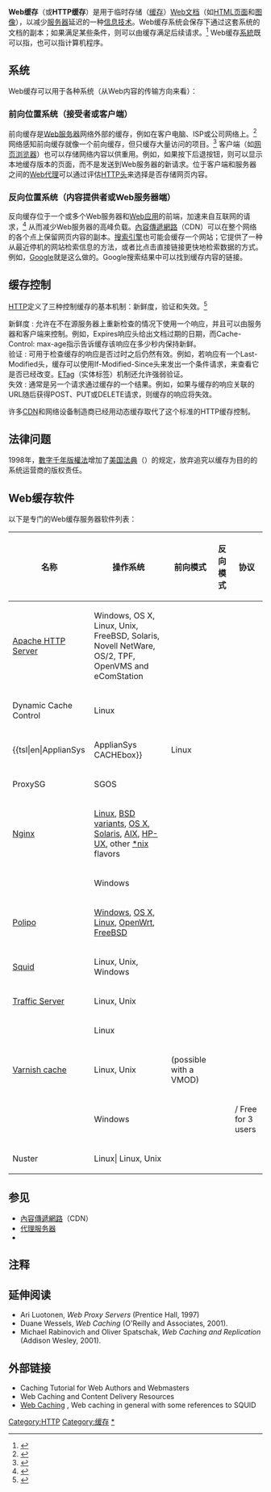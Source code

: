 {{noteTA
|G1=IT
}}
'''Web缓存'''（或'''HTTP缓存'''）是用于临时存储（[[缓存|缓存]]）[[網頁|Web文档]]（如[[網頁|HTML页面]]和[[数字图像|图像]]），以减少[[带宽_(计算机)|服务器]]延迟的一种[[信息技术|信息技术]]。Web缓存系统会保存下通过这套系统的文档的副本；如果满足某些条件，则可以由缓存满足后续请求。<ref>{{cite web | title=Web Caching | url=http://www.cisco.com/web/about/ac123/ac147/ac174/ac199/about_cisco_ipj_archive_article09186a00800c8903.html | publisher=Cisco. The Internet Protocol Journal - Volume 2, No. 3 | author=Geoff Huston | accessdate=2009-09-10 | archive-date=2015-09-23 | archive-url=https://web.archive.org/web/20150923231812/http://www.cisco.com/web/about/ac123/ac147/ac174/ac199/about_cisco_ipj_archive_article09186a00800c8903.html | dead-url=no }}</ref> Web缓存[[系統|系統]]既可以指{{le|服务器设备|Server appliance|设备}}，也可以指计算机程序。

==系统==
Web缓存可以用于各种系统（从Web内容的传输方向来看）：

=== 前向位置系统（接受者或客户端） ===
前向缓存是[[網頁伺服器|Web服务器]]网络外部的缓存，例如在客户电脑、ISP或公司网络上。<ref>{{cite web | url=http://www.isaserver.org/tutorials/Understanding-Web-Caching-Concepts-ISA-Firewall.html | title=Understanding Web Caching Concepts for the ISA Firewall | author=Thomas Shinder | accessdate=2011-02-27 | archive-date=2013-01-16 | archive-url=https://web.archive.org/web/20130116225403/http://isaserver.org/tutorials/Understanding-Web-Caching-Concepts-ISA-Firewall.html | dead-url=no }}</ref> 网络感知前向缓存就像一个前向缓存，但只缓存大量访问的项目。<ref>{{cite paper | url = http://www.research.att.com/export/sites/att_labs/techdocs/TD_7LAUDD.pdf | citeseerx = 10.1.1.159.1786 | title = Network-Aware Forward Caching | first1 = Jeffrey | last1 = Erman | first2 = Alexandre | last2 = Gerber | first3 = Mohammad T. | last3 = Hajiaghayi | first4 = Dan | last4 = Pei | first5 = Oliver | last5 = Spatscheck | publisher = AT&T Labs | date = 2008 | journal =  | access-date = 2018-01-27 | archive-date = 2011-04-01 | archive-url = https://web.archive.org/web/20110401145549/http://www.research.att.com/export/sites/att_labs/techdocs/TD_7LAUDD.pdf }}</ref> 客户端（如[[网页浏览器|网页浏览器]]）也可以存储网络内容以供重用。例如，如果按下后退按钮，则可以显示本地缓存版本的页面，而不是发送到Web服务器的新请求。位于客户端和服务器之间的[[代理服务器|Web代理]]可以通过评估[[HTTP头字段|HTTP头]]来选择是否存储网页内容。

=== 反向位置系统（内容提供者或Web服务器端） ===
反向缓存位于一个或多个Web服务器和[[网络应用程序|Web应用]]的前端，加速来自互联网的请求，<ref>{{cite web | url=http://docforge.com/wiki/Web_application/Caching | title=Web application/Caching | author=Multiple (wiki) | work=Docforge | accessdate=2010-03-06 | archive-date=2019-12-12 | archive-url=https://web.archive.org/web/20191212152625/http://www.docforge.com/wiki/Web_application/Caching | dead-url=yes }}</ref> 从而减少Web服务器的高峰负载。[[內容傳遞網路|內容傳遞網路]]（CDN）可以在整个网络的各个点上保留网页内容的副本。[[网络搜索引擎|搜索引擎]]也可能会缓存一个网站；它提供了一种从最近停机的网站检索信息的方法，或者比点击直接链接更快地检索数据的方式。例如，[[Google搜索|Google]]就是这么做的。Google搜索结果中可以找到缓存内容的链接。

==缓存控制==
[[HTTP|HTTP]]定义了三种控制缓存的基本机制：新鲜度，验证和失效。<ref>{{cite web |url=http://ws-rest.org/files/03-Link%20Header-based%20Invalidation%20of%20Caches.pdf |title=PowerPoint Presentation |format=PDF |date= |accessdate=2013-06-14 |archive-date=2010-07-10 |archive-url=https://web.archive.org/web/20100710072021/http://www.ws-rest.org/files/03-Link%20Header-based%20Invalidation%20of%20Caches.pdf |dead-url=no }}</ref>
; 新鲜度 : 允许在不在源服务器上重新检查的情况下使用一个响应，并且可以由服务器和客户端来控制。例如，Expires响应头给出文档过期的日期，而Cache-Control: max-age指示告诉缓存该响应在多少秒内保持新鲜。
; 验证 : 可用于检查缓存的响应是否过时之后仍然有效。例如，若响应有一个Last-Modified头，缓存可以使用If-Modified-Since头来发出一个条件请求，来查看它是否已经改变。[[HTTP_ETag|ETag]]（实体标签）机制还允许强弱验证。
; 失效 : 通常是另一个请求通过缓存的一个结果。例如，如果与缓存的响应关联的URL随后获得POST、PUT或DELETE请求，则缓存的响应将失效。
许多[[內容傳遞網路|CDN]]和网络设备制造商已经用动态缓存取代了这个标准的HTTP缓存控制。

==法律问题==
1998年，[[數字千年版權法|數字千年版權法]]增加了[[美国法典|美国法典]]（{{tsl|en|Online Copyright Infringement Liability Limitation Act||17 U.S.C. §: 512}}）的规定，放弃追究以缓存为目的的系统运营商的版权责任。

==Web缓存软件==
以下是专门的Web缓存服务器软件列表：
{| style="font-size: 85%; text-align: center; width: auto;" class="sortable wikitable"
|-
!名称
!操作系统
!前向模式
!反向模式
!协议
|-
! scope="row" | [[Apache_HTTP_Server|Apache HTTP Server]]
| Windows, OS X, Linux, Unix, FreeBSD, Solaris, Novell NetWare, OS/2, TPF, OpenVMS and eComStation
|{{No}}
|{{Yes}}
| {{free|[[Apache许可证|Apache License 2.0]]}}
|-
! scope="row" | {{tsl|en|aiScaler|}} Dynamic Cache Control
| Linux
| {{Yes}}
| {{Yes}}
| {{Proprietary}}
|-
! scope="row" | {{tsl|en|ApplianSys||ApplianSys CACHEbox}}
| Linux
| {{Yes}}
| {{Yes}}
| {{Proprietary}}
|-
! scope="row" | {{tsl|en|Blue Coat Systems|}} ProxySG
| SGOS
| {{Yes}}
| {{Yes}}
| {{Proprietary}}
|-
! scope="row" | [[Nginx|Nginx]]
| [[Linux|Linux]], [[BSD|BSD variants]], [[MacOS|OS X]], [[Solaris_(消歧义)|Solaris]], [[IBM_AIX|AIX]], [[HP-UX|HP-UX]], other [[类Unix系统|*nix]] flavors
| {{Yes}}
| {{Yes}}
| {{free|2-clause [[BSD许可证|BSD]]-like}}
|-
! scope="row" | {{tsl|en|Microsoft Forefront Threat Management Gateway|}}
| Windows
| {{Yes}}
| {{Yes}}
| {{Proprietary}}
|-
! scope="row" | [[Polipo|Polipo]]
| [[Microsoft_Windows|Windows]], [[MacOS|OS X]], [[Linux|Linux]], [[OpenWrt|OpenWrt]], [[FreeBSD|FreeBSD]]
| {{Yes}}
| {{Yes}}
| {{free|[[MIT許可證|MIT License]]}}
|-
! scope="row" | [[Squid_(软件)|Squid]]
| Linux, Unix, Windows
| {{Yes}}
| {{Yes}}
| {{free|[[GNU通用公共许可证|GNU General Public License]]}}
|-
! scope="row" | [[Traffic_Server|Traffic Server]]
| Linux, Unix
| {{Yes}}
| {{Yes}}
| {{free|[[Apache许可证|Apache License 2.0]]}}
|-
! scope="row" | {{tsl|en|Untangle|}}
| Linux
| {{Yes}}
| {{Yes}}
| {{Proprietary}}
|-
! scope="row" | [[Varnish_cache|Varnish cache]]
| Linux, Unix
| {{Yes}} (possible with a VMOD)
| {{Yes}}
| {{free|[[BSD许可证|BSD许可证]]}}
|-
! scope="row" | {{tsl|en|WinGate|}}
| Windows
| {{Yes}}
| {{Yes}}
| {{Proprietary}} / Free for 3 users
|-
!Nuster
|Linux| Linux, Unix
| {{Yes}}
| {{Yes}}
| {{free|[[GNU通用公共许可证|GNU通用公共许可证]]}}
|}

== 参见 ==
* [[內容傳遞網路|內容傳遞網路]]（CDN）
* [[代理服务器|代理服务器]]
* {{le|网络加速器|Web accelerator}}

==注释==
{{Reflist}}

==延伸阅读==
* Ari Luotonen, ''Web Proxy Servers'' (Prentice Hall, 1997) {{ISBN|0-13-680612-0}}
* Duane Wessels, ''Web Caching'' (O'Reilly and Associates, 2001). {{ISBN|1-56592-536-X}}
* Michael Rabinovich and Oliver Spatschak, ''Web Caching and Replication'' (Addison Wesley, 2001). {{ISBN|0-201-61570-3}}

==外部链接==
* Caching Tutorial for Web Authors and Webmasters
* Web Caching and Content Delivery Resources
* [http://www.visolve.com/squid/whitepapers/ViSolve_Web_Caching.pdf Web Caching] {{Wayback|url=http://www.visolve.com/squid/whitepapers/ViSolve_Web_Caching.pdf |date=20111223230158 }}, Web caching in general with some references to SQUID

[[Category:HTTP|Category:HTTP]]
[[Category:缓存|Category:缓存]]
[[Category:代理服务器|*]]